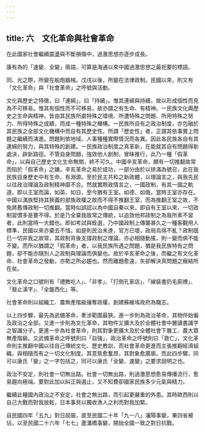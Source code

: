 ```yaml
---
---
---
```

title: 六　文化革命與社會革命
---




在此國家社會繼續震盪與不斷損傷中，過激思想亦逐步成長。

康有為的「速變、全變」兩語，可算是海通以來中國過激思想之最扼要的標語。

同、光之際，所變在船炮器械。戊戌以後，所變在法律政制。民國以來，則又有「文化革命」與「社會革命」之呼號與活動。

文化與歷史之特徵，曰「連綿」，曰「持續」。惟其連綿與持續，故以形成個性而見為不可移易。惟其有個性而不可移易，故亦謂之有生命、有精神。一民族文化輿歷史之生命與精神，皆由其民族所處特殊之環境、所遭特殊之問題、所用特殊之努力、所得特殊之成績，而成一種特殊之機構。一民族所自有之政治制度，亦包融於其民族之全部文化機構中而自有其歷史性。所謂「歷史性」者，正謂其依事實上問題之繼續而演進。問題則依地域、人事種種實際情況而各異。因此各民族各自有其連綿的努力，與其特殊的創建。一民族政治制度之真革新，在能就其自有問題得新處決，辟新路徑。不管自身問題，強效他人創制，冒昧推行，此乃一種「假革命」，以與自己歷史文化生命無關，終不可久。中國辛亥革命，頗有一切推翻故常而陷於「假革命」之嫌。辛亥革命之易於成功，一部分由於以排滿為號召，此在我民族自身歷史中有生命、有淵源。至於民主共和之新政體，以理論言之，與我先民以往政治理論及政制精神靡不合。然就實際政情言之，一國政制，有其一國之軌道。即以王室而論，如英、如日，至今猶有王室。如德、如俄，當時王室亦存在。中國以滿族堅持其狹義的部族政權之故而不得不推翻王室，而為推翻王室之故，不免將舊傳政制一切推翻。當時似誤認以為中國自秦以來，即自有王室以來，一切政制習慣多是要不得。於是乃全棄我故常之傳統，以追效他邦政制之為我所素不習者，此則當時一大錯也。即如考試與銓選，乃中國政制上傳襲甚久之一種客觀用人標準，民國以來亦棄去不惜。如是則民治未達，官方已壞，政局烏得不亂？政制旣已一切非我之故常，其政制背後支撐政制之理論，亦必相隨動搖，則一變而俱不能不變。而所以猶謂之「假革命」者，以我民族所遇之問題，猶是我民族特有之問題，卻不能亦隨別人之政制與理論而俱變也。故於辛亥革命之後，而繼之有文化革命、社會革命之發動，亦勢之所必趨也。然而離題愈遠，失卻解決真問題之癥結所在矣。

文化革命之口號則有「禮教吃人」、「非孝」、「打倒孔家店」、「線裝書扔毛廁裡」、「廢止漢字」、「全盤西化」等。

社會革命則以組織工、農無產階級攘奪政權，創建蘇維埃政府為職志。

以上四步驟，最先為武備革命，牽涉範圍最狹。進一步則為政治革命，其物件始徧及政治之全部。又進一步則為文化革命，其物件又擴大及於全體社會中層讀書識字之智識分子。更進一步為社會革命，則其對象更擴大及於全體社會下層工、農大眾無產階級。又武備革命之呼號則曰「自強」，政治革命之呼號則曰「救亡」，文化革命則主推翻中國以往自己傳統文化、歷史教訓，而社會革命更進而主張推翻經濟組織，與相隨而有之一切文化制度。其意態愈奮昂，其對象愈廣廓。而此四步驟，同可以康氏「變」之一字包括之，同可以康氏「全變、速變」之要求說明之也。

政治不安定，則社會一切無出路。社會一切無出路，則過激思想愈易傳播流行，愈易趨向極端。要對此加以糾正與遏止，又不知費卻國家民族多少元氣與精力。

繼續此種國內政治之不安定，社會之無出路，而引起更嚴重的外患。其時歐西則以自己大戰而對我放鬆，日本事貝以獨收漁人之利而對我加緊。

自民國四年「五九」對日屈服，直至民國二十年「九一八」瀋陽事變，東四省被佔，以至民國二十六年「七七」蘆溝橋事變，開始全國一致之對日抗戰。
